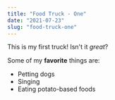 ```yaml
---
title: "Food Truck - One"
date: "2021-07-23"
slug: "food-truck-one"
---
```


This is my first truck! Isn't it *great*?

Some of my **favorite** things are:

* Petting dogs
* Singing
* Eating potato-based foods
